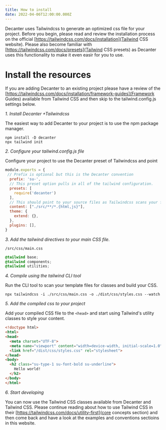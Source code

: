 ```yaml
---
title: How to install
date: 2022-04-06T12:00:00.000Z
---
```



Decanter uses Tailwindcss to generate an optimized css file for your project. Before you begin, please read and review the installation process on the official [https://tailwindcss.com/docs/installation](Tailwind CSS website). Please also become familiar with [https://tailwindcss.com/docs/presets](Tailwind CSS presets) as Decanter uses this functionality to make it even easir for you to use. 

# Install the resources

If you are adding Decanter to an existing project please have a review of the [https://tailwindcss.com/docs/installation/framework-guides](Framework Guides) available from Tailwind CSS and then skip to the tailwind.config.js settings below.

*1. Install Decanter +Tailwindcss*

The easiest way to add Decanter to your project is to use the npm package manager.

```shell
npm install -D decanter
npx tailwind init
```

*2. Configure your tailwind.config.js file*

Configure your project to use the Decanter preset of Tailwindcss and point 

```javascript
module.exports = {
 // Prefix is optional but this is the Decanter convention
  prefix: 'su-',
  // This preset option pulls in all of the tailwind configuration.
  presets: [
    require('decanter')
  ],
  // This should point to your source files as Tailwindcss scans your files for the css classes you use.
  content: ["./src/**/*.{html,js}"],
  theme: {
    extend: {},
  },
  plugins: [],
}
```


*3. Add the tailwind directives to your main CSS file.*

`/src/css/main.css`

```css
@tailwind base;
@tailwind components;
@tailwind utilities;
```

*4. Compile using the tailwind CLI tool*

Run the CLI tool to scan your template files for classes and build your CSS.

```shell
npx tailwindcss -i ./src/css/main.css -o ./dist/css/styles.css --watch
```

*5. Add the compiled css to your project*

Add your compiled CSS file to the `<head>` and start using Tailwind's utility classes to style your content.

```html
<!doctype html>
<html>
<head>
  <meta charset="UTF-8">
  <meta name="viewport" content="width=device-width, initial-scale=1.0">
  <link href="/dist/css/styles.css" rel="stylesheet">
</head>
<body>
  <h2 class="su-type-1 su-font-bold su-underline">
    Hello world!
  </h2>
</body>
</html>
```

*6. Start developing*

You can now use the Tailwind CSS classes available from Decanter and Tailwind CSS. Please continue reading about how to use Tailwind CSS in their [https://tailwindcss.com/docs/utility-first](core concepts section) and then come back and have a look at the examples and conventions sectioins in this website.
